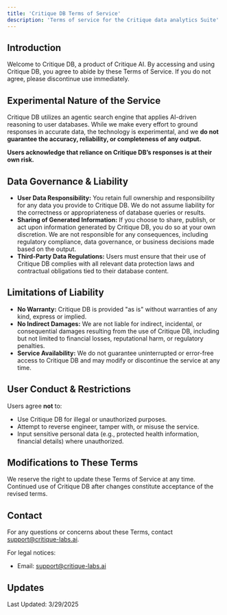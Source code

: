 ```yaml
---
title: 'Critique DB Terms of Service'
description: 'Terms of service for the Critique data analytics Suite'
---
```


## Introduction
Welcome to Critique DB, a product of Critique AI. By accessing and using Critique DB, you agree to abide by these Terms of Service. If you do not agree, please discontinue use immediately.

## Experimental Nature of the Service
Critique DB utilizes an agentic search engine that applies AI-driven reasoning to user databases. While we make every effort to ground responses in accurate data, the technology is experimental, and we **do not guarantee the accuracy, reliability, or completeness of any output.** 

**Users acknowledge that reliance on Critique DB’s responses is at their own risk.**

## Data Governance & Liability
- **User Data Responsibility:** You retain full ownership and responsibility for any data you provide to Critique DB. We do not assume liability for the correctness or appropriateness of database queries or results.
- **Sharing of Generated Information:** If you choose to share, publish, or act upon information generated by Critique DB, you do so at your own discretion. We are not responsible for any consequences, including regulatory compliance, data governance, or business decisions made based on the output.
- **Third-Party Data Regulations:** Users must ensure that their use of Critique DB complies with all relevant data protection laws and contractual obligations tied to their database content. 

## Limitations of Liability
- **No Warranty:** Critique DB is provided "as is" without warranties of any kind, express or implied.
- **No Indirect Damages:** We are not liable for indirect, incidental, or consequential damages resulting from the use of Critique DB, including but not limited to financial losses, reputational harm, or regulatory penalties.
- **Service Availability:** We do not guarantee uninterrupted or error-free access to Critique DB and may modify or discontinue the service at any time.

## User Conduct & Restrictions
Users agree **not** to:
- Use Critique DB for illegal or unauthorized purposes.
- Attempt to reverse engineer, tamper with, or misuse the service.
- Input sensitive personal data (e.g., protected health information, financial details) where unauthorized.

## Modifications to These Terms
We reserve the right to update these Terms of Service at any time. Continued use of Critique DB after changes constitute acceptance of the revised terms.

## Contact
For any questions or concerns about these Terms, contact support@critique-labs.ai.


For legal notices:
- Email: support@critique-labs.ai

## Updates
Last Updated: 3/29/2025 